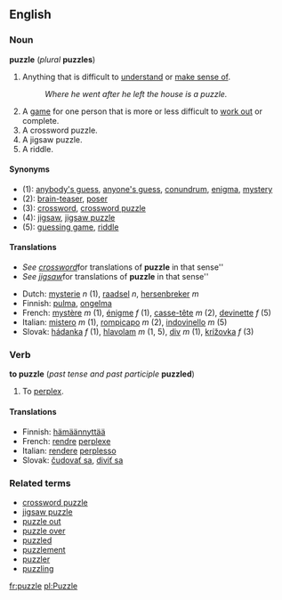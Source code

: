 ==English==
===Noun===
'''puzzle''' (''plural'' '''puzzles''')

#Anything that is difficult to [[understand]] or [[make sense of]].
#:''Where he went after he left the house is a puzzle.''
#A [[game]] for one person that is more or less difficult to [[work out]] or complete.
#A crossword puzzle.
#A jigsaw puzzle.
#A riddle.

====Synonyms====
*(1): [[anybody's guess]], [[anyone's guess]], [[conundrum]], [[enigma]], [[mystery]]
*(2): [[brain-teaser]], [[poser]]
*(3): [[crossword]], [[crossword puzzle]]
*(4): [[jigsaw]], [[jigsaw puzzle]]
*(5): [[guessing game]], [[riddle]]

====Translations====

<!--NOTE: Please put translations of "crossword" and "jigsaw" under those entries-->

*''See [[crossword]] ''for translations of '''puzzle''' in that sense''
*''See [[jigsaw]] ''for translations of '''puzzle''' in that sense''

*Dutch: [[mysterie]] ''n'' (1), [[raadsel]] ''n'', [[hersenbreker]] ''m''
*Finnish: [[pulma]], [[ongelma]]
*French: [[mystère]] ''m'' (1), [[énigme]] ''f'' (1), [[casse-tête]] ''m'' (2), [[devinette]] ''f'' (5)
*Italian: [[mistero]] ''m'' (1), [[rompicapo]] ''m'' (2), [[indovinello]] ''m'' (5)
*Slovak: [[hádanka]] ''f'' (1), [[hlavolam]] ''m'' (1, 5), [[div]] ''m'' (1), [[krížovka]] ''f'' (3)

===Verb===
'''to puzzle''' (''past tense and past participle'' '''puzzled''')

#To [[perplex]].

====Translations====
*Finnish: [[hämäännyttää]]
*French: [[rendre]] [[perplexe]]
*Italian: [[rendere]] [[perplesso]]
*Slovak: [[čudovať sa]], [[diviť sa]]

===Related terms===
*[[crossword puzzle]]
*[[jigsaw puzzle]]
*[[puzzle out]]
*[[puzzle over]]
*[[puzzled]]
*[[puzzlement]]
*[[puzzler]]
*[[puzzling]]

[[fr:puzzle]]
[[pl:Puzzle]]